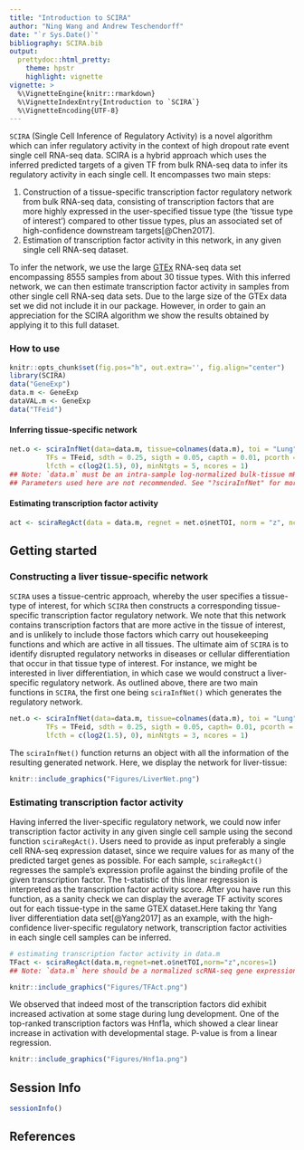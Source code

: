 ```yaml
---
title: "Introduction to SCIRA"
author: "Ning Wang and Andrew Teschendorff"
date: "`r Sys.Date()`"
bibliography: SCIRA.bib
output:
  prettydoc::html_pretty:
    theme: hpstr
    highlight: vignette
vignette: >
  %\VignetteEngine{knitr::rmarkdown}
  %\VignetteIndexEntry{Introduction to `SCIRA`}
  %\VignetteEncoding{UTF-8}
---
```



`SCIRA` (Single Cell Inference of Regulatory Activity) is a novel algorithm which can infer regulatory activity in the context of high dropout rate event single cell RNA-seq data. SCIRA is a hybrid approach which uses the inferred predicted targets of a given TF from bulk RNA-seq data to infer its regulatory activity in each single cell. It encompasses two main steps:

1. Construction of a tissue-specific transcription factor regulatory network from bulk RNA-seq data, consisting of transcription factors that are more highly expressed in the user-specified tissue type (the 'tissue type of interest') compared to other tissue types, plus an associated set of high-confidence downstream targets[@Chen2017].
2. Estimation of transcription factor activity in this network, in any given single cell RNA-seq dataset.

To infer the network, we use the large [GTEx](https://www.gtexportal.org/home/) RNA-seq data set encompassing 8555 samples from about 30 tissue types. With this inferred network, we can then estimate transcription factor activity in samples from other single cell RNA-seq data sets. Due to the large size of the GTEx data set we did not include it in our package. However, in order to gain an appreciation for the SCIRA algorithm we show the results obtained by applying it to this full dataset. 

### How to use
```r
knitr::opts_chunk$set(fig.pos="h", out.extra='', fig.align="center")
library(SCIRA)
data("GeneExp")
data.m <- GeneExp
dataVAL.m <- GeneExp
data("TFeid")
```

#### Inferring tissue-specific network
```r
net.o <- sciraInfNet(data=data.m, tissue=colnames(data.m), toi = "Lung", cft = c("Blood","Spleen"),
         TFs = TFeid, sdth = 0.25, sigth = 0.05, capth = 0.01, pcorth = 0.2, degth = c(0.05, 0.05),
         lfcth = c(log2(1.5), 0), minNtgts = 5, ncores = 1)
## Note: `data.m` must be an intra-sample log-normalized bulk-tissue mRNA expression (RNA-Seq) dataset, like the dataset from GTEX.
## Parameters used here are not recommended. See "?sciraInfNet" for more info.
```



#### Estimating transcription factor activity
```r
act <- sciraRegAct(data = data.m, regnet = net.o$netTOI, norm = "z", ncores = 1)
```

## Getting started
### Constructing a liver tissue-specific network
`SCIRA` uses a tissue-centric approach, whereby the user specifies a tissue-type of interest, for which `SCIRA` then constructs a corresponding tissue-specific transcription factor regulatory network. We note that this network contains transcription factors that are more active in the tissue of interest, and is unlikely to include those factors which carry out housekeeping functions and which are active in all tissues. The ultimate aim of `SCIRA` is to identify disrupted regulatory networks in diseases or cellular differentiation that occur in that tissue type of interest. For instance, we might be interested in liver differentiation, in which case we would construct a liver-specific regulatory network. As outlined above, there are two main functions in `SCIRA`, the first one being `sciraInfNet()` which generates the regulatory network.

```r
net.o <- sciraInfNet(data=data.m, tissue=colnames(data.m), toi = "Lung", cft = c("Blood","Spleen"),
         TFs = TFeid, sdth = 0.25, sigth = 0.05, capth= 0.01, pcorth = 0.2, degth = c(0.05, 0.05),
         lfcth = c(log2(1.5), 0), minNtgts = 3, ncores = 1)
```

The `sciraInfNet()` function returns an object with all the information of the resulting generated network. Here, we display the network for liver-tissue:

```r
knitr::include_graphics("Figures/LiverNet.png")
```

### Estimating transcription factor activity 
Having inferred the liver-specific regulatory network, we could now infer transcription factor activity in any given single cell sample using the second function `sciraRegAct()`. Users need to provide as input preferably a single cell RNA-seq expression dataset, since we require values for as many of the predicted target genes as possible. For each sample, `sciraRegAct()` regresses the sample's expression profile against the binding profile of the given transcription factor. The t-statistic of this linear regression is interpreted as the transcription factor activity score. After you have run this function, as a sanity check we can display the average TF activity scores out for each tissue-type in the same GTEX dataset.Here taking thr Yang liver differentiation data set[@Yang2017] as an example, with the high-confidence liver-specific regulatory network, transcription factor activities in each single cell samples can be inferred.

```r
# estimating transcription factor activity in data.m
TFact <- sciraRegAct(data.m,regnet=net.o$netTOI,norm="z",ncores=1)
## Note: `data.m` here should be a normalized scRNA-seq gene expression data set.
```

```r
knitr::include_graphics("Figures/TFAct.png")
```

We observed that indeed most of the transcription factors did exhibit increased activation at some stage during lung development. One of the top-ranked transcription factors was Hnf1a, which showed a clear linear increase in activation with developmental stage. P-value is from a linear regression.

```r
knitr::include_graphics("Figures/Hnf1a.png")
```


## Session Info

```r
sessionInfo()
```

## References

